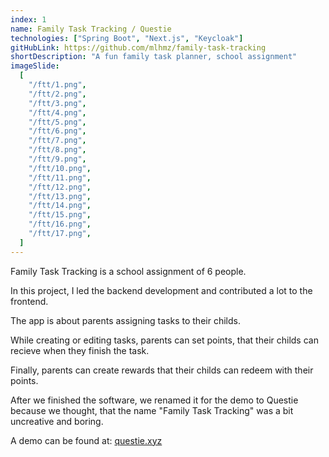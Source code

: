 ```yaml
---
index: 1
name: Family Task Tracking / Questie
technologies: ["Spring Boot", "Next.js", "Keycloak"]
gitHubLink: https://github.com/mlhmz/family-task-tracking
shortDescription: "A fun family task planner, school assignment"
imageSlide:
  [
    "/ftt/1.png",
    "/ftt/2.png",
    "/ftt/3.png",
    "/ftt/4.png",
    "/ftt/5.png",
    "/ftt/6.png",
    "/ftt/7.png",
    "/ftt/8.png",
    "/ftt/9.png",
    "/ftt/10.png",
    "/ftt/11.png",
    "/ftt/12.png",
    "/ftt/13.png",
    "/ftt/14.png",
    "/ftt/15.png",
    "/ftt/16.png",
    "/ftt/17.png",
  ]
---
```


Family Task Tracking is a school assignment of 6 people.

In this project, I led the backend development and contributed a lot to the frontend.

The app is about parents assigning tasks to their childs.

While creating or editing tasks, parents can set points, that their childs can recieve when they finish
the task.

Finally, parents can create rewards that their childs can redeem with their points.

After we finished the software, we renamed it for the demo to Questie because we thought,
that the name "Family Task Tracking" was a bit uncreative and boring.

A demo can be found at: [questie.xyz](https://questie.xyz)
